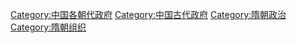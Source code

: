 [[Category:中国各朝代政府|Category:中国各朝代政府]]
[[Category:中国古代政府|Category:中国古代政府]]
[[Category:隋朝政治|Category:隋朝政治]]
[[Category:隋朝组织|Category:隋朝组织]]
